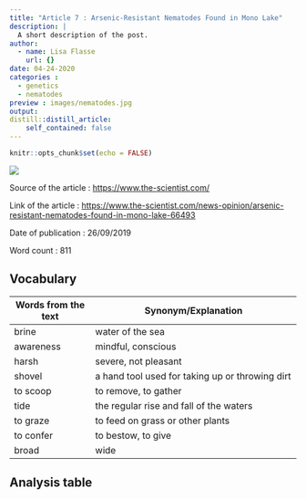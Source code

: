 ```yaml
---
title: "Article 7 : Arsenic-Resistant Nematodes Found in Mono Lake"
description: |
  A short description of the post.
author:
  - name: Lisa Flasse
    url: {}
date: 04-24-2020
categories :
  - genetics
  - nematodes
preview : images/nematodes.jpg
output:
distill::distill_article:
    self_contained: false
---
```


```r
knitr::opts_chunk$set(echo = FALSE)
```

![](images/nematodes.jpg)

Source of the article : <https://www.the-scientist.com/>

Link of the article : <https://www.the-scientist.com/news-opinion/arsenic-resistant-nematodes-found-in-mono-lake-66493>

Date of publication : 26/09/2019

Word count : 811

## Vocabulary


| Words from the text | Synonym/Explanation                             |
| ------------------- | ----------------------------------------------- |
| brine               | water of the sea                                |
| awareness           | mindful, conscious                              |
| harsh               | severe, not pleasant                            |
| shovel              | a hand tool used for taking up or throwing dirt |
| to scoop            | to remove, to gather                            |
| tide                | the regular rise and fall of the waters         |
| to graze            | to feed on grass or other plants                |
| to confer           | to bestow, to give                              |
| broad               | wide                                            |

## Analysis table


